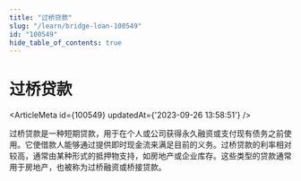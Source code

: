 ```yaml
---
title: "过桥贷款"
slug: "/learn/bridge-loan-100549"
id: "100549"
hide_table_of_contents: true
---
```



# 过桥贷款

<ArticleMeta id={100549} updatedAt={'2023-09-26 13:58:51'} />
<div className='border-solid border-b border-t-0 my-4 border-[var(--ifm-color-gray-300)]' />

过桥贷款是一种短期贷款，用于在个人或公司获得永久融资或支付现有债务之前使用。它使借款人能够通过提供即时现金流来满足目前的义务。过桥贷款的利率相对较高，通常由某种形式的抵押物支持，如房地产或企业库存。这些类型的贷款通常用于房地产，也被称为过桥融资或桥接贷款。
